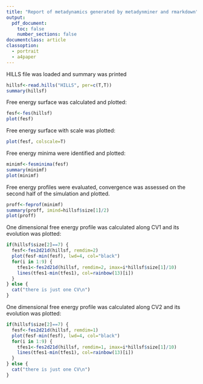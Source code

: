 ```yaml
---
title: "Report of metadynamics generated by metadynminer and rmarkdown"
output: 
  pdf_document:
    toc: false
    number_sections: false
documentclass: article
classoption:
  - portrait
  - a4paper
---
```


HILLS file was loaded and summary was printed
```r
hillsf<-read.hills("HILLS", per=c(T,T))
summary(hillsf)
```
\newpage

Free energy surface was calculated and plotted:
```r
fesf<-fes(hillsf)
plot(fesf)
```
\newpage

Free energy surface with scale was plotted:
```r
plot(fesf, colscale=T)
```
\newpage

Free energy minima were identified and plotted:
```r
minimf<-fesminima(fesf)
summary(minimf)
plot(minimf)
```
\newpage


Free energy profiles were evaluated, convergence was assessed
on the second half of the simulation and plotted.
```r
proff<-feprof(minimf)
summary(proff, imind=hillsf$size[1]/2)
plot(proff)
```
\newpage

One dimensional free energy profile was calculated along CV1 and
its evolution was plotted:
```r
if(hillsf$size[2]==7) {
  fesf<-fes2d21d(hillsf, remdim=2)
  plot(fesf-min(fesf), lwd=4, col="black")
  for(i in 1:9) {
    tfes1<-fes2d21d(hillsf, remdim=2, imax=i*hillsf$size[1]/10)
    lines(tfes1-min(tfes1), col=rainbow(13)[i])
  }
} else {
  cat("there is just one CV\n")
}
```
\newpage

One dimensional free energy profile was calculated along CV2 and
its evolution was plotted:
```r
if(hillsf$size[2]==7) {
  fesf<-fes2d21d(hillsf, remdim=1)
  plot(fesf-min(fesf), lwd=4, col="black")
  for(i in 1:9) {
    tfes1<-fes2d21d(hillsf, remdim=1, imax=i*hillsf$size[1]/10)
    lines(tfes1-min(tfes1), col=rainbow(13)[i])
  }
} else {
  cat("there is just one CV\n")
}
```

